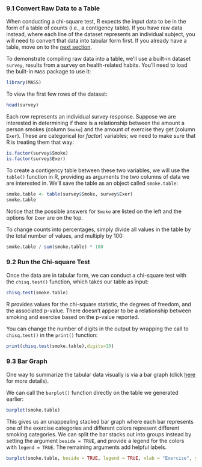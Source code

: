### 9.1 Convert Raw Data to a Table

When conducting a chi-square test, R expects the input data to be in the form of a table of counts (i.e., a contigency table). If you have raw data instead, where each line of the dataset represents an individual subject, you will need to convert that data into tabular form first. If you already have a table, move on to the [next section](#chisqnext).

To demonstrate compiling raw data into a table, we'll use a built-in dataset `survey`, results from a survey on health-related habits. You'll need to load the built-in `MASS` package to use it:

```r
library(MASS)
```

To view the first few rows of the dataset:

```r
head(survey)
```

Each row represents an individual survey response. Suppose we are interested in determining if there is a relationship between the amount a person smokes (column `Smoke`) and the amount of exercise they get (column `Exer`). These are categorical (or *factor*) variables; we need to make sure that R is treating them that way:

```r
is.factor(survey$Smoke)
is.factor(survey$Exer)
```

To create a contigency table between these two variables, we will use the `table()` function in R, providing as arguments the two columns of data we are interested in. We'll save the table as an object called `smoke.table`:

```r
smoke.table <- table(survey$Smoke, survey$Exer)
smoke.table
```

Notice that the possible answers for `Smoke` are listed on the left and the options for `Exer` are on the top.

To change counts into percentages, simply divide all values in the table by the total number of values, and multiply by 100:

```r
smoke.table / sum(smoke.table) * 100
```

### 9.2 Run the Chi-square Test <a id="chisqnext"></a>

Once the data are in tabular form, we can conduct a chi-square test with the `chisq.test()` function, which takes our table as input:

```r
chisq.test(smoke.table)
```

R provides values for the chi-square statistic, the degrees of freedom, and the associated p-value. There doesn't appear to be a relationship between smoking and exercise based on the p-value reported.

You can change the number of digits in the output by wrapping the call to `chisq.test()` in the `print()` function:

```r
print(chisq.test(smoke.table),digits=10)
```

### 9.3 Bar Graph

One way to summarize the tabular data visually is via a bar graph (click [here](#bargraph) for more details).

We can call the `barplot()` function directly on the table we generated earlier:

```r
barplot(smoke.table)
```

This gives us an unappealing stacked bar graph where each bar represents one of the exercise categories and different colors represent different smoking categories. We can split the bar stacks out into groups instead by setting the argument `beside = TRUE`, and provide a legend for the colors with `legend = TRUE`. The remaining arguments add helpful labels.

```r
barplot(smoke.table, beside = TRUE, legend = TRUE, xlab = "Exercise", ylab = "Counts", args.legend = list(title="Smoking"))
```
